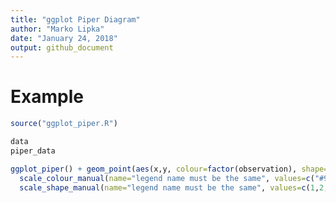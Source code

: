 ```yaml
---
title: "ggplot Piper Diagram"
author: "Marko Lipka"
date: "January 24, 2018"
output: github_document
---
```


# Example

```r
source("ggplot_piper.R")

data
piper_data

ggplot_piper() + geom_point(aes(x,y, colour=factor(observation), shape=factor(observation)), size=4, data=piper_data) + 
  scale_colour_manual(name="legend name must be the same", values=c("#999999", "#E69F00", "#56B4E9"), labels=c("Control", "Treatment 1", "Treatment 2")) +
  scale_shape_manual(name="legend name must be the same", values=c(1,2,3), labels=c("Control", "Treatment 1", "Treatment 2"))
```

